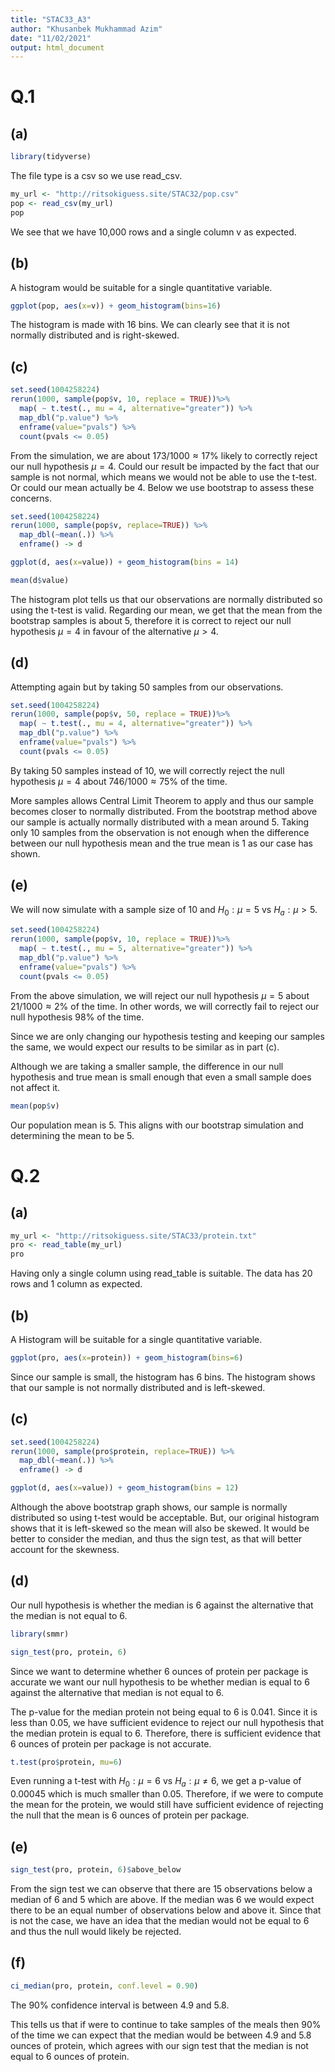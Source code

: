 ---
title: "STAC33_A3"
author: "Khusanbek Mukhammad Azim"
date: "11/02/2021"
output: html_document
---

# Q.1

## (a)

```{r include=FALSE}
library(tidyverse)
```

The file type is a csv so we use read_csv.

```{r}
my_url <- "http://ritsokiguess.site/STAC32/pop.csv"
pop <- read_csv(my_url)
pop
```
We see that we have 10,000 rows and a single column v as expected.


## (b)

A histogram would be suitable for a single quantitative variable.

```{r}
ggplot(pop, aes(x=v)) + geom_histogram(bins=16)
```

The histogram is made with 16 bins. We can clearly see that it is not normally distributed and is right-skewed.  

## (c)

```{r}
set.seed(1004258224)
rerun(1000, sample(pop$v, 10, replace = TRUE))%>%
  map( ~ t.test(., mu = 4, alternative="greater")) %>%
  map_dbl("p.value") %>% 
  enframe(value="pvals") %>% 
  count(pvals <= 0.05)
```

From the simulation, we are about $173/1000 \approx 17\%$ likely to correctly reject our null hypothesis $\mu=4$. Could our result be impacted by the fact that our sample is not normal, which means we would not be able to use the t-test. Or could our mean actually be 4. Below we use bootstrap to assess these concerns.  

```{r}
set.seed(1004258224)
rerun(1000, sample(pop$v, replace=TRUE)) %>% 
  map_dbl(~mean(.)) %>% 
  enframe() -> d

ggplot(d, aes(x=value)) + geom_histogram(bins = 14)
```

```{r}
mean(d$value)
```

The histogram plot tells us that our observations are normally distributed so using the t-test is valid. Regarding our mean, we get that the mean from the bootstrap samples is about 5, therefore it is correct to reject our null hypothesis $\mu=4$ in favour of the alternative $\mu>4$.


## (d)

Attempting again but by taking 50 samples from our observations.

```{r}
set.seed(1004258224)
rerun(1000, sample(pop$v, 50, replace = TRUE))%>%
  map( ~ t.test(., mu = 4, alternative="greater")) %>%
  map_dbl("p.value") %>% 
  enframe(value="pvals") %>% 
  count(pvals <= 0.05)
```

By taking 50 samples instead of 10, we will correctly reject the null hypothesis $\mu=4$ about $746/1000 \approx 75\%$ of the time. 

More samples allows Central Limit Theorem to apply and thus our sample becomes closer to normally distributed. From the bootstrap method above our sample is actually normally distributed with a mean around 5. Taking only 10 samples from the observation is not enough when the difference between our null hypothesis mean and the true mean is 1 as our case has shown.


## (e)

We will now simulate with a sample size of 10 and $H_0:\mu=5$ vs $H_a:\mu>5$.

```{r}
set.seed(1004258224)
rerun(1000, sample(pop$v, 10, replace = TRUE))%>%
  map( ~ t.test(., mu = 5, alternative="greater")) %>%
  map_dbl("p.value") %>% 
  enframe(value="pvals") %>% 
  count(pvals <= 0.05)
```

From the above simulation, we will reject our null hypothesis $\mu=5$ about $21/1000 \approx 2\%$ of the time. In other words, we will correctly fail to reject our null hypothesis $98\%$ of the time.

Since we are only changing our hypothesis testing and keeping our samples the same, we would expect our results to be similar as in part (c).

Although we are taking a smaller sample, the difference in our null hypothesis and true mean is small enough that even a small sample does not affect it.

```{r}
mean(pop$v)
```

Our population mean is 5. This aligns with our bootstrap simulation and determining the mean to be 5. 


# Q.2

## (a)

```{r}
my_url <- "http://ritsokiguess.site/STAC33/protein.txt"
pro <- read_table(my_url)
pro
```

Having only a single column using read_table is suitable. The data has 20 rows and 1 column as expected.


## (b)

A Histogram will be suitable for a single quantitative variable.

```{r}
ggplot(pro, aes(x=protein)) + geom_histogram(bins=6)
```

Since our sample is small, the histogram has 6 bins. The histogram shows that our sample is not normally distributed and is left-skewed.


## (c)

```{r}
set.seed(1004258224)
rerun(1000, sample(pro$protein, replace=TRUE)) %>% 
  map_dbl(~mean(.)) %>% 
  enframe() -> d

ggplot(d, aes(x=value)) + geom_histogram(bins = 12)
```

Although the above bootstrap graph shows, our sample is normally distributed so using t-test would be acceptable. But, our original histogram shows that it is left-skewed so the mean will also be skewed. It would be better to consider the median, and thus the sign test, as that will better account for the skewness.


## (d)

Our null hypothesis is whether the median is 6 against the alternative that the median is not equal to 6.


```{r}
library(smmr)
```

```{r}
sign_test(pro, protein, 6)
```

Since we want to determine whether 6 ounces of protein per package is accurate we want our null hypothesis to be whether median is equal to 6 against the alternative that median is not equal to 6.

The p-value for the median protein not being equal to 6 is 0.041. Since it is less than 0.05, we have sufficient evidence to reject our null hypothesis that the median protein is equal to 6. Therefore, there is sufficient evidence that 6 ounces of protein per package is not accurate. 

```{r}
t.test(pro$protein, mu=6)
```

Even running a t-test with $H_0:\mu=6$ vs $H_a:\mu\ne 6$, we get a p-value of 0.00045 which is much smaller than 0.05. Therefore, if we were to compute the mean for the protein, we would still have sufficient evidence of rejecting the null that the mean is 6 ounces of protein per package.


## (e)

```{r}
sign_test(pro, protein, 6)$above_below
```

From the sign test we can observe that there are 15 observations below a median of 6 and 5 which are above. If the median was 6 we would expect there to be an equal number of observations below and above it. Since that is not the case, we have an idea that the median would not be equal to 6 and thus the null would likely be rejected.


## (f)

```{r}
ci_median(pro, protein, conf.level = 0.90)
```

The $90\%$ confidence interval is between 4.9 and 5.8. 

This tells us that if were to continue to take samples of the meals then $90\%$ of the time we can expect that the median would be between 4.9 and 5.8 ounces of protein, which agrees with our sign test that the median is not equal to 6 ounces of protein. 

